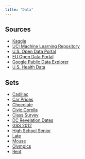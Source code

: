 ```yaml
---
title: "Data"
---
```


## Sources

* [Kaggle](http://www.kaggle.com)
* [UCI Machine Learning Repository](https://archive.ics.uci.edu/ml/datasets.php)
* [U.S. Open Data Portal](https://www.data.gov/)
* [EU Open Data Portal](http://data.europa.eu/euodp/en/data/)
* [Google Public Data Explorer](https://www.google.com/publicdata/directory)
* [U.S. Health Data](https://healthdata.gov/search/type/dataset)

## Sets 

* [Cadillac](./Data/Cadillac.txt)
* [Car Prices](./Data/CarPrices.csv)
* [Chocolate](./Data/Chocolate.csv)
* [Civic Corolla](./Data/CivicCorolla.csv)
* [Class Survey](./Data/ClassSurvey.csv)
* [DC Revelation Dates](./Data/DCRevelationDates.csv)
* [GSS 2012](./Data/GSS2012.csv)
* [High School Senior](./Data/HighSchoolSeniors.csv)
* [Late](./Data/late.csv)
* [Mouse](./Data/mouse.csv)
* [Olympics](./Data/Olympics.csv)
* [Rent](./Data/Rent.csv)